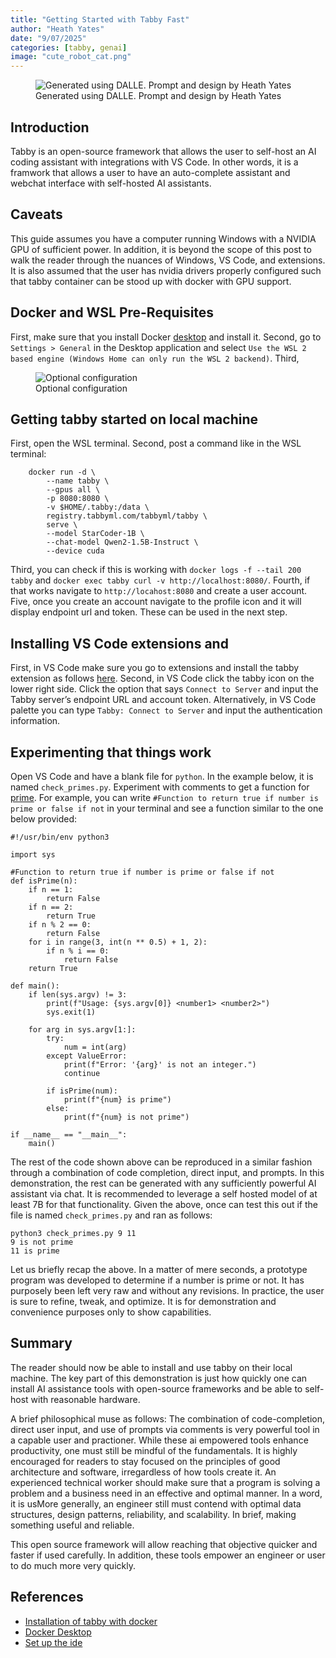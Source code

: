 ```yaml
---
title: "Getting Started with Tabby Fast"
author: "Heath Yates"
date: "9/07/2025"
categories: [tabby, genai]
image: "cute_robot_cat.png"
---
```


![Generated using DALLE. Prompt and design by Heath Yates](cute_robot_cat.png)

## Introduction

Tabby is an open-source framework that allows the user to self-host an AI coding assistant with integrations with VS Code. In other words, it is a framwork that allows a user to have an auto-complete assistant and webchat interface with self-hosted AI assistants.

## Caveats 

This guide assumes you have a computer running Windows with a NVIDIA GPU of sufficient power. In addition, it is beyond the scope of this post to walk the reader through the nuances of Windows, VS Code, and extensions. It is also assumed that the user has nvidia drivers properly configured such that tabby container can be stood up with docker with GPU support. 

## Docker and WSL Pre-Requisites 

First, make sure that you install Docker [desktop](https://www.docker.com/products/docker-desktop/) and install it. Second, go to `Settings > General` in the Desktop application and select `Use the WSL 2 based engine (Windows Home can only run the WSL 2 backend)`. Third, 

![Optional configuration](docker_ai_options.jpg)


## Getting tabby started on local machine 

First, open the WSL terminal. 
Second, post a command like in the WSL terminal: 

```
	docker run -d \
    	--name tabby \
  		--gpus all \
  		-p 8080:8080 \
  		-v $HOME/.tabby:/data \
  		registry.tabbyml.com/tabbyml/tabby \
  		serve \
  		--model StarCoder-1B \
  		--chat-model Qwen2-1.5B-Instruct \
  		--device cuda
```

Third, you can check if this is working with `docker logs -f --tail 200 tabby` and `docker exec tabby curl -v http://localhost:8080/`. 
Fourth, if that works navigate to `http://locahost:8080` and create a user account. 
Five, once you create an account navigate to the profile icon and it will display endpoint url and token. These can be used in the next step. 

## Installing VS Code extensions and 

First, in VS Code make sure you go to extensions and install the tabby extension as follows [here](https://marketplace.visualstudio.com/items?itemName=TabbyML.vscode-tabby). 
Second, in VS Code click the tabby icon on the lower right side. Click the option that says `Connect to Server` and input the Tabby server's endpoint URL and account token. 
Alternatively, in VS Code palette you can type `Tabby: Connect to Server` and input the authentication information. 



## Experimenting that things work 

Open VS Code and have a blank file for `python`. In the example below, it is named `check_primes.py`. Experiment with comments to get a function for [prime](https://en.wikipedia.org/wiki/List_of_prime_numbers). For example, you can write `#Function to return true if number is prime or false if not` in your terminal and see a function similar to the one below provided:

```
#!/usr/bin/env python3

import sys

#Function to return true if number is prime or false if not 
def isPrime(n):
    if n == 1:
        return False
    if n == 2:
        return True
    if n % 2 == 0:
        return False
    for i in range(3, int(n ** 0.5) + 1, 2):
        if n % i == 0:
            return False
    return True

def main():
    if len(sys.argv) != 3:
        print(f"Usage: {sys.argv[0]} <number1> <number2>")
        sys.exit(1)

    for arg in sys.argv[1:]:
        try:
            num = int(arg)
        except ValueError:
            print(f"Error: '{arg}' is not an integer.")
            continue

        if isPrime(num):
            print(f"{num} is prime")
        else:
            print(f"{num} is not prime")

if __name__ == "__main__":
    main()

```

The rest of the code shown above can be reproduced in a similar fashion through a combination of code completion, direct input, and prompts. In this demonstration, the rest can be generated with any sufficiently powerful AI assistant via chat. It is recommended to leverage a self hosted model of at least 7B for that functionality. Given the above, once can test this out if the file is named `check_primes.py` and ran as follows:

```
python3 check_primes.py 9 11
9 is not prime
11 is prime
```

Let us briefly recap the above. In a matter of mere seconds, a prototype program was developed to determine if a number is prime or not. 
It has purposely been left very raw and without any revisions. In practice, the user is sure to refine, tweak, and optimize. It is for demonstration and convenience purposes only to show capabilities. 

## Summary

The reader should now be able to install and use tabby on their local machine. The key part of this demonstration is just how quickly one can install AI assistance tools with open-source frameworks and be able to self-host with reasonable hardware. 

A brief philosophical muse as follows: The combination of code-completion, direct user input, and use of prompts via comments is very powerful tool in a capable user and practioner. While these ai empowered tools enhance productivity, one must still be mindful of the fundamentals. It is highly encouraged for readers to stay focused on the principles of good architecture and software, irregardless of how tools create it.  An experienced technical worker should make sure that a program is solving a problem and a business need in an effective and optimal manner. In a word, it is usMore generally, an engineer still must contend with optimal data structures, design patterns, reliability, and scalability. In brief, making something useful and reliable. 

This open source framework will allow reaching that objective quicker and faster if used carefully. In addition, these tools empower an engineer or user to do much more very quickly. 


## References 

- [Installation of tabby with docker](https://tabby.tabbyml.com/docs/quick-start/installation/docker/)
- [Docker Desktop](https://www.docker.com/products/docker-desktop/)
- [Set up the ide](https://tabby.tabbyml.com/docs/quick-start/setup-ide/)